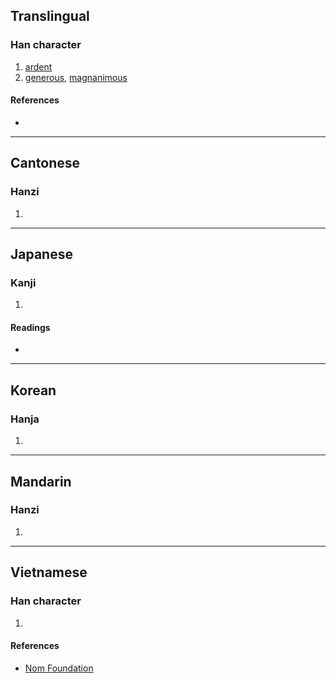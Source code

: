 {{character info/new}}
==Translingual==

===Han character===
{{Han char|rn=61|rad=心|as=04|sn=7|four=|canj=PYHN|ids=⿰忄亢}}

# [[ardent]]
# [[generous]], [[magnanimous]]

====References====
* {{Han ref|kx=0378.320|dkj=10403|dj=0707.030|hdz=42278.060|uh=5FFC|ud=24572}}

----

==Cantonese==

===Hanzi===
{{yue-hanzi|jyut=hung2|y=hung2}}

# {{defn|lang=yue|sort=心04}}

----

==Japanese==

===Kanji===
{{ja-kanji|grade=|rs=心04}}

# {{defn|lang=ja|sort=心04}}

====Readings====
* {{ja-readings|on=[[こう]] (kō), [[ほう]] (hō), [[ひょう]] (hyō)|kun=[[なげく]] (nageku), [[あなどる]] (anadoru)}}

----

==Korean==

===Hanja===
{{ko-hanja|hangeul=강|eumhun=|rv=gang|mr=kang|y=kang}}

# {{defn|lang=ko|sort=心04}}

----

==Mandarin==

===Hanzi===
{{cmn-hanzi|pin=[[kāng]] ([[kang1]])|wg=k'ang<sup>1</sup>}}

# {{defn|lang=cmn|sort=心04}}

----

==Vietnamese==

===Han character===
{{vi-readings|rs=心04|hanviet=[[khảng]]}}

# {{defn|lang=vi|sort=心04}}

====References====
* [http://nomfoundation.org/common/nom_details.php?codepoint=5ffc Nom Foundation]